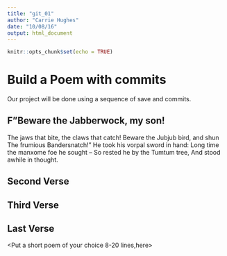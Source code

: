 ---
title: "git_01"
author: "Carrie Hughes"
date: "10/08/16"
output: html_document
---

```{r setup, include=FALSE}
knitr::opts_chunk$set(echo = TRUE)
```
# Build a Poem with commits
Our project will be done using a sequence of save and commits.

## F"Beware the Jabberwock, my son!
  The jaws that bite, the claws that catch!
Beware the Jubjub bird, and shun
  The frumious Bandersnatch!"
He took his vorpal sword in hand:
  Long time the manxome foe he sought --
So rested he by the Tumtum tree,
  And stood awhile in thought.

<Put the first two verses of Jabberwocky by Lewis Carrol in this section>

## Second Verse
<Put the first two verses of The Road Not Taken by Robert Frost here>

## Third Verse
<Put the first two verses of The Walrus and the Carpenter here>

## Last Verse
<Put a short poem of your choice 8-20 lines,here>
